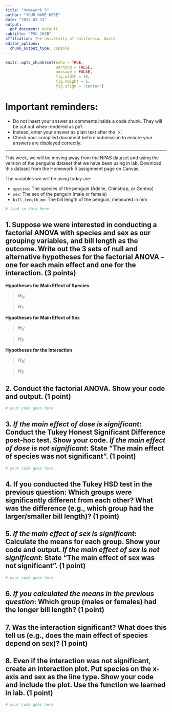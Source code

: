 ```yaml
---
title: "Homework 5"
author: "YOUR NAME HERE"
date: "2025-02-13"
output:
  pdf_document: default
subtitle: "PSC-103B"
affiliation: The University of California, Davis
editor_options:
  chunk_output_type: console
---
```


```r
knitr::opts_chunk$set(echo = TRUE,
                      warning = FALSE,
                      message = FALSE,
                      fig.width = 10,
                      fig.height = 5,
                      fig.align = 'center')

```

<!-- # Instructions -->

<!-- Please use R/RStudio to complete the following questions. You will submit your filled-out version of this document **as a PDF** on Canvas. Make sure your PDF looks as expected before submitting. Please **include the code you used to generate your answer for each question (when relevant) as well as the final answer and/or relevant output**. -->

<!-- You may consult with your classmates while working on the assignment, but **you must do all the work yourself – everything you turn in must be your own code and words**. Academic dishonesty will not be tolerated.  -->

<!-- Please submit **a pdf version** of this document with your answers on Canvas by **4:00pm on Thursday, February 27th (before lab)**. -->

# Important reminders:

- Do not insert your answer as comments inside a code chunk. They will be cut out when rendered as pdf.
- Instead, enter your answer as plain text after the '>'.
- Check your compiled document before submission to ensure your answers are displayed correctly. 

---

This week, we will be moving away from the NPAS dataset and using the version of the penguins dataset that we have been using in lab. Download this dataset from the Homework 5 assignment page on Canvas.

The variables we will be using today are:

- `species`: The species of the penguin (Adelie, Chinstrap, or Gentoo)
- `sex`: The sex of the penguin (male or female)
- `bill_length_mm`: The bill length of the penguin, measured in mm 


```r
# load in data here
```


## 1. Suppose we were interested in conducting a factorial ANOVA with species and sex as our grouping variables, and bill length as the outcome. Write out the 3 sets of null and alternative hypotheses for the factorial ANOVA – one for each main effect and one for the interaction. (3 points)

**Hypotheses for Main Effect of Species**

> $H_0$:

> $H_1$:

**Hypotheses for Main Effect of Sex**

> $H_0$:

> $H_1$:

**Hypotheses for the Interaction**

> $H_0$:

> $H_1$:


## 2. Conduct the factorial ANOVA. Show your code and output. (1 point)

```r
# your code goes here
```

## 3. *If the main effect of dose is significant*: Conduct the Tukey Honest Significant Difference post-hoc test. Show your code. *If the main effect of dose is not significant*: State "The main effect of species was not significant". (1 point)

```r
# your code goes here
```

## 4. If you conducted the Tukey HSD test in the previous question: Which groups were significantly different from each other? What was the difference (e.g., which group had the larger/smaller bill length)? (1 point)

>

## 5. *If the main effect of sex is significant*: Calculate the means for each group. Show your code and output. *If the main effect of sex is not significant*: State "The main effect of sex was not significant". (1 point)

```r
# your code goes here
```

## 6. *If you calculated the means in the previous question*: Which group (males or females) had the longer bill length? (1 point)

> 


## 7. Was the interaction significant? What does this tell us (e.g., does the main effect of species depend on sex)? (1 point)

> 

## 8. Even if the interaction was not significant, create an interaction plot. Put species on the x-axis and sex as the line type. Show your code and include the plot. Use the function we learned in lab. (1 point)

```r
# your code goes here
```